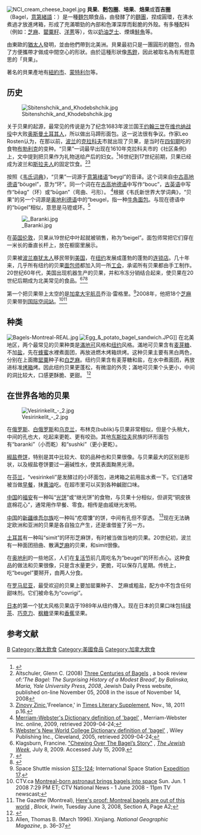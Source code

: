 {{noteTA
|G1=地名
}}
{{Infobox prepared food
| name             = 貝果
| image            = [[File:Bagel.jpg|200px]]
| caption          = 一個原味貝果
| alternate_name   = 麪包圈、培果、焙果、百吉圈
| country          = {{POL}}
| region           = [[中欧|中欧]]或[[东欧|东欧]]、[[北美地区|北美地区]]、[[以色列|以色列]]
| creator          = 
| course           = 
| type             = [[麵包|麵包]]
| served           = 
| main_ingredient  = [[小麦|小麦]][[生麵團|麵團]]
| variations       = {{link-en|蒙特利爾風格貝果|Montreal-style bagel}}、{{link-en|百吉餅披薩|pizza bagel}}
| calories         = 
| other            = 
}}
[[File:NCI_cream_cheese_bagel.jpg|thumb]]
'''貝果'''、'''麪包圈'''、'''培果'''、'''焙果'''或'''百吉圈'''（Bagel，[[意第緒語|意第緒語]]：{{lang|yi|בייגל}}）是一種[[麵包|麵包]]類食品，由發酵了的[[麵團|麵團]]，捏成圓環，在沸水煮過才放進烤箱，形成了充滿嚼勁的內部和色澤深厚而鬆脆的外殼。有多種配料 （例如：[[芝麻|芝麻]]、[[罌粟籽|罌粟籽]]、[[洋蔥|洋蔥]]等），佐以[[奶油芝士|奶油芝士]]、煙燻[[鮭魚|鮭魚]]等。

由東歐的[[猶太人|猶太人]]發明，並由他們帶到北美洲。貝果最初只是一團圓形的麵包，但為了方便攜帶才做成中間空心的形狀。由於這種形狀像[[馬鐙|馬鐙]]，因此被取名為有馬鐙意思的「貝果」。

著名的貝果產地有[[紐約市|紐約市]]、[[蒙特利尔|蒙特利尔]]等。

==历史==
[[Image:Sbitenshchik_and_Khodebshchik.jpg|thumb]]

关于贝果的起源，最常见的传说是为了纪念1683年波兰国王[[约翰三世_(波兰)|约翰三世]]在[[维也纳战役|维也纳战役]]中大败[[奥斯曼土耳其人|奥斯曼土耳其人]]，所以做出马蹄形面包。这一说法很有争议。作家Leo Rosten认为，在那以前，[[波兰|波兰]]的[[克拉科夫|克拉科夫]]市就出现了贝果，是当时在[[四旬期|四旬期]]吃的食物[[布勃利克|布勃利克]]的变种。“贝果”一词最早出现在1610年克拉科夫市的《社区条例》上，文中提到把贝果作为礼物送给产后的妇女。<ref>{{Cite web |url=http://homecooking.about.com/od/foodhistory/a/bagelhistory.htm |title=存档副本 |access-date=2012-07-14 |archive-date=2016-05-18 |archive-url=https://web.archive.org/web/20160518125308/http://homecooking.about.com/od/foodhistory/a/bagelhistory.htm |dead-url=no }}</ref>16世纪到17世纪前期，贝果已经成为波兰和[[斯拉夫人|斯拉夫人]]的固定饮食。<ref>Altschuler, Glenn C. (2008) [http://www.forward.com/articles/14502 Three Centuries of Bagels] {{Wayback|url=http://www.forward.com/articles/14502 |date=20120131155435 }}, a book review of:'' 'The Bagel: The Surprising History of a Modest Bread', by Balinska, Maria, Yale University Press, 2008'', Jewish Daily Press website, published on-line November 05, 2008 in the issue of November 14, 2008</ref><ref>[[Zinovy_Zinic|Zinovy Zinic]],'Freelance,' in [[Times_Literary_Supplement|Times Literary Supplement]], Nov., 18, 2011 p.16.</ref>

按照《[[韦氏词典|韦氏词典]]》，“贝果”一词源于[[意第绪语|意第绪语]]“beygl”的音译。这个词来自[[中古高地德语|中古高地德语]]“böugel”，意为“环”。同一个词在在[[古高地德语|古高地德语]]中写作“bouc”，[[古英语|古英语]]中写作“bēag”（环）或“būgan”（弯曲、弓形）。 <ref>[http://www.merriam-webster.com/dictionary/bagel Merriam-Webster's Dictionary definition of 'bagel'] {{Wayback|url=http://www.merriam-webster.com/dictionary/bagel |date=20210427220159 }}, Merriam-Webster Inc. online, 2009, retrieved 2009-04-24;</ref>根据《韦氏新世界大学词典》，“贝果”的另一个词源是[[奥地利德语|奥地利德语]]中的“beugel，指一种[[牛角面包|牛角面包]]。与现在德语中的“bügel”相似，意思是马镫或环。<ref>[http://www.yourdictionary.com/bagel Webster's New World College Dictionary definition of 'bagel'] {{Wayback|url=http://www.yourdictionary.com/bagel |date=20210428104513 }}, Wiley Publishing Inc., Cleveland, 2005, retrieved 2009-04-24;</ref>

[[Image:_Baranki.jpg|thumb]]

在[[英国|英国]][[伦敦|伦敦]]，贝果从19世纪中叶起就被销售，称为“beigel”。面包师常把它们穿在一米长的垂直长杆上，放在橱窗里展示。

贝果被[[波兰犹太人历史|波兰裔犹太人]]移民带到[[美国|美国]]，在[[纽约|纽约]]发展成蓬勃的蓬勃的[[连锁店|连锁店]]。几十年来，几乎所有纽约的贝果[[面包师|面包师]]都加入同一所[[工会|工会]]，承诺所有贝果都由手工制作。20世纪60年代，美国出现机器生产的贝果，并和冷冻分销结合起来，使贝果在20世纪后期成为北美常见的食品。<ref>Klagsburn, Francine. [http://www.thejewishweek.com/viewArticle/c55_a16243/Editorial__Opinion/Opinion.html "Chewing Over The Bagel’s Story"] {{webarchive|url=https://web.archive.org/web/20130114133636/http://www.thejewishweek.com/viewArticle/c55_a16243/Editorial__Opinion/Opinion.html |date=2013-01-14 }}, ''[[The_Jewish_Week|The Jewish Week]]'', July 8, 2009. Accessed July 15, 2009.</ref><ref name=nytimes>{{cite news |first=Dennis |last=Hevesi |title=Murray Lender, Who Gave All America a Taste of Bagels, Dies at 81 |url=http://www.nytimes.com/2012/03/23/business/murray-lender-dies-at-81-gave-all-america-a-taste-of-bagels.html |work=[[New_York_Times|New York Times]] |publisher= |date=2012-03-22 |accessdate=2012-04-19 |archive-date=2021-05-14 |archive-url=https://web.archive.org/web/20210514172619/https://www.nytimes.com/2012/03/23/business/murray-lender-dies-at-81-gave-all-america-a-taste-of-bagels.html |dead-url=no }}</ref><ref name=wp>{{cite news |first=Lily |last=Rothman |title=Murray Lender, the man who brought bagels to the masses |url=http://www.washingtonpost.com/opinions/murray-lender-the-man-who-brought-bagels-to-the-masses/2012/03/23/gIQACt47VS_story.html |work=[[Washington_Post|Washington Post]] |publisher= |date=2012-03-23 |accessdate=2012-04-19 |archive-date=2020-11-23 |archive-url=https://web.archive.org/web/20201123200430/https://www.washingtonpost.com/opinions/murray-lender-the-man-who-brought-bagels-to-the-masses/2012/03/23/gIQACt47VS_story.html |dead-url=no }}</ref>

第一个把贝果带上太空的是[[加拿大|加拿大]][[宇航员|宇航员]]乔治·雷格里。<ref>Space Shuttle mission [[STS-124|STS-124]]; International Space Station [[Expedition_17|Expedition 17]].</ref>2008年，他把18个[[芝麻|芝麻]]贝果带到[[国际空间站|国际空间站]]。<ref>CTV.ca [http://www.ctv.ca/servlet/ArticleNews/story/CTVNews/20080601/montreal_space_bagels_080601/20080601?hub=TopStories Montreal-born astronaut brings bagels into space] {{Wayback|url=http://www.ctv.ca/servlet/ArticleNews/story/CTVNews/20080601/montreal_space_bagels_080601/20080601?hub=TopStories |date=20080602184347 }} Sun. Jun. 1 2008 7:29 PM ET; CTV National News - 1 June 2008 - 11pm TV newscast;</ref><ref>The Gazette (Montreal), [http://www.canada.com/montrealgazette/news/story.html?id=6924c3b3-a4e3-4c05-b279-025fc9650627 Here's proof: Montreal bagels are out of this world] {{Wayback|url=http://www.canada.com/montrealgazette/news/story.html?id=6924c3b3-a4e3-4c05-b279-025fc9650627 |date=20080604161249 }}, ''Block, Irwin'', Tuesday June 3, 2008, Section A, Page A2;</ref>

==种类==
[[Image:Bagels-Montreal-REAL.jpg|thumb]]
[[File:Egg_&_potato_bagel_sandwich.JPG|thumb]]]]
在北美地区，两个最常见的贝果种类是[[蒙特利尔|滿地可]]风格和[[纽约|纽约]]风格。滿地可贝果含有[[麦芽糖|麦芽糖]]、不加[[盐|盐]]，先在[[蜂蜜|蜂蜜]]水裡煮面团，再放进燃木烤箱烘烤。这种贝果主要有黑白两色，分别在上面撒[[罂粟|罂粟]]种子和[[白芝麻|白芝麻]]。纽约贝果含有麦芽糖和盐，在水中煮面团，再放进标准[[烤箱|烤箱]]烤。因此纽约贝果更蓬松，有微湿的外壳；滿地可贝果个头更小，中间的洞比较大，口感更酥脆、更甜。
<ref name="7days">{{cite web | url=http://www.7dvt.com/2006/hole-truth | title=The Hole Truth: Vermont's Bagel Bakers Answer The Roll Call | publisher=Seven Days | date=October 17, 2006 | accessdate=June 9, 2011 | author=Horowitz, Ruth | archive-date=2013-12-14 | archive-url=https://web.archive.org/web/20131214111225/http://www.7dvt.com/2006/hole-truth | dead-url=no }}</ref>

==在世界各地的贝果==
[[File:Vesirinkelit_-_2.jpg|thumb]]

在[[俄罗斯|俄罗斯]]、[[白俄罗斯|白俄罗斯]]和[[乌克兰|乌克兰]]，布林克(bublik)与贝果非常相似，但是个头稍大，中间的孔也大，吃起来更乾、更有咬劲。其他[[东斯拉夫|东斯拉夫]]民族的环形面包有“baranki”（小而乾）和“sushki”（更小更乾）。

[[椒盐卷饼|椒盐卷饼]]，特别是其中比较大、软的品种也和贝果很像。与贝果最大的区别是形状，以及椒盐卷饼要过一遍碱性水，使其表面黝黑光滑。

在[[芬兰|芬兰]]，“vesirinkeli”是发酵过的小环面包，进烤箱之前用盐水煮一下。它们通常被当做[[早餐|早餐]]，抹[[黄油|黄油]]吃。在超市里可以买到各种鹹甜口味。

[[中国|中国]]的[[福安|福安]]有一种叫“[[光饼|光饼]]”或“继光饼”的食物，与贝果十分相似，但讲究“铜皮铁底棉花心”，通常用作早餐、零食。相传是由戚继光发明。

[[中国|中国]]的[[新疆|新疆]][[维吾尔族|维吾尔族]]吃一种叫“疙瘩馕”的饼，中间有孔但不穿透。
<ref>Allen, Thomas B. (March 1996). Xinjiang. ''National Geographic Magazine'', p. 36–37</ref>现在无法确定欧洲和亚洲的贝果是各自独立产生，还是谁借鉴了另一方。

[[土耳其|土耳其]]有一种叫“simit”的环形芝麻饼，有时被当做当地的贝果。20世纪初，波兰有一种面团扭曲、散满[[芝麻|芝麻]]的贝果，和simit很像。

在[[奥地利|奥地利]]的一些地区，人们在[[复活节|复活节]]前几周吃名为“beugel”的环形点心。这种食品的做法和贝果很像，只是含水量更少，更脆，可以保存几星期。传统上，吃“beugel”要掰开，由两人分食。

在[[罗马尼亚|罗马尼亚]]，最受欢迎的贝果上要加罂粟种子、 芝麻或粗盐，配方中不包含任何甜味剂。它们被命名为“covrigi”。

[[日本|日本]]的第一个犹太风格贝果店于1989年从纽约傳入。现在日本的贝果口味包括[[绿茶|绿茶]]、[[巧克力|巧克力]]、[[糖枫|枫糖]]坚果和[[香蕉|香蕉]]坚果。

==参考文献==
{{Reflist|2}}

{{commonscat|Bagels}}
[[Category:麵包|B]]
[[Category:猶太飲食|Category:猶太飲食]]
[[Category:美國食品|Category:美國食品]]
[[Category:加拿大飲食|Category:加拿大飲食]]